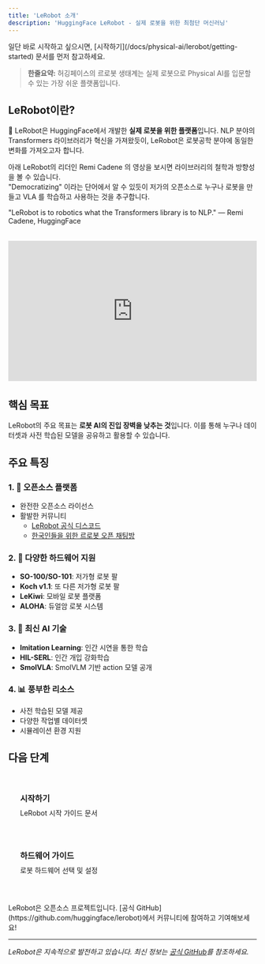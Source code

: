 ```yaml
---
title: 'LeRobot 소개'
description: 'HuggingFace LeRobot - 실제 로봇을 위한 최첨단 머신러닝'
---
```



<Callout type="tip" title="빠른 시작">
  일단 바로 시작하고 싶으시면, [시작하기](/docs/physical-ai/lerobot/getting-started) 문서를 먼저 참고하세요.
</Callout>


> **한줄요약:**
> 허깅페이스의 르로봇 생태계는 실제 로봇으로 Physical AI를 입문할 수 있는 가장 쉬운 플랫폼입니다.


## LeRobot이란?

🤗 LeRobot은 HuggingFace에서 개발한 **실제 로봇을 위한 플랫폼**입니다. NLP 분야의 Transformers 라이브러리가 혁신을 가져왔듯이, LeRobot은 로봇공학 분야에 동일한 변화를 가져오고자 합니다.  

아래 LeRobot의 리더인 Remi Cadene 의 영상을 보시면 라이브러리의 철학과 방향성을 볼 수 있습니다.  
"Democratizing" 이라는 단어에서 알 수 있듯이 저가의 오픈소스로 누구나 로봇을 만들고 VLA 를 학습하고 사용하는 것을 추구합니다.  

<Callout type="info">
  "LeRobot is to robotics what the Transformers library is to NLP."  
  — Remi Cadene, HuggingFace
</Callout>

<div style="position: relative; padding-bottom: 56.25%; height: 0; overflow: hidden; max-width: 100%; margin: 2rem 0;">
  <iframe 
    src="https://www.youtube.com/embed/UZC9LiWXXHM" 
    title="LeRobot by Remi Cadene"
    style="position: absolute; top: 0; left: 0; width: 100%; height: 100%; border: 0; border-radius: var(--radius-lg);"
    allow="accelerometer; autoplay; clipboard-write; encrypted-media; gyroscope; picture-in-picture; web-share" 
    allowfullscreen
  ></iframe>
</div>


## 핵심 목표

LeRobot의 주요 목표는 **로봇 AI의 진입 장벽을 낮추는 것**입니다. 이를 통해 누구나 데이터셋과 사전 학습된 모델을 공유하고 활용할 수 있습니다.

## 주요 특징

### 1. 🔧 오픈소스 플랫폼
- 완전한 오픈소스 라이선스
- 활발한 커뮤니티
  - [LeRobot 공식 디스코드](https://discord.com/invite/s3KuuzsPFb)
  - [한국인들을 위한 르로봇 오픈 채팅방](https://open.kakao.com/o/gS5OQJth)

### 2. 🤖 다양한 하드웨어 지원
- **SO-100/SO-101**: 저가형 로봇 팔
- **Koch v1.1**: 또 다른 저가형 로봇 팔
- **LeKiwi**: 모바일 로봇 플랫폼
- **ALOHA**: 듀얼암 로봇 시스템

### 3. 🧠 최신 AI 기술
- **Imitation Learning**: 인간 시연을 통한 학습
- **HIL-SERL**: 인간 개입 강화학습
- **SmolVLA**: SmolVLM 기반 action 모델 공개

### 4. 📊 풍부한 리소스
- 사전 학습된 모델 제공
- 다양한 작업별 데이터셋
- 시뮬레이션 환경 지원


## 다음 단계


<div style="display: grid; grid-template-columns: repeat(auto-fit, minmax(250px, 1fr)); gap: 1rem; margin: 2rem 0;">
  <a href="/docs/physical-ai/lerobot/getting-started" style="padding: 1.5rem; background: var(--color-surface); border: 1px solid var(--color-border); border-radius: var(--radius-lg); text-decoration: none; transition: all var(--transition-base);">
    <h3 style="margin: 0 0 0.5rem 0; color: var(--color-accent);"><i class="fas fa-rocket"></i> 시작하기</h3>
    <p style="margin: 0; color: var(--color-text-secondary); font-size: var(--text-sm);">LeRobot 시작 가이드 문서</p>
  </a>
  
  <a href="/docs/physical-ai/lerobot/hardware" style="padding: 1.5rem; background: var(--color-surface); border: 1px solid var(--color-border); border-radius: var(--radius-lg); text-decoration: none; transition: all var(--transition-base);">
    <h3 style="margin: 0 0 0.5rem 0; color: var(--color-accent);"><i class="fas fa-microchip"></i> 하드웨어 가이드</h3>
    <p style="margin: 0; color: var(--color-text-secondary); font-size: var(--text-sm);">  로봇 하드웨어 선택 및 설정</p>
  </a>
 </div>

<Callout type="success" title="커뮤니티 참여">
  LeRobot은 오픈소스 프로젝트입니다. [공식 GitHub](https://github.com/huggingface/lerobot)에서 커뮤니티에 참여하고 기여해보세요!
</Callout>

---

*LeRobot은 지속적으로 발전하고 있습니다. 최신 정보는 [공식 GitHub](https://github.com/huggingface/lerobot)를 참조하세요.*